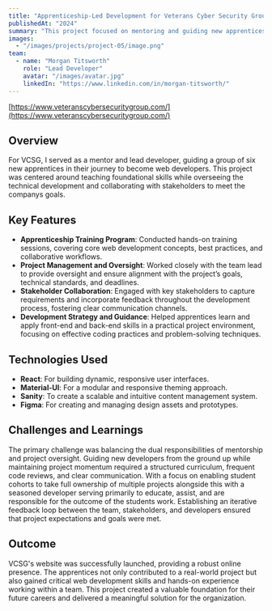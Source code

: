 ```yaml
---
title: "Apprenticeship-Led Development for Veterans Cyber Security Group"
publishedAt: "2024"
summary: "This project focused on mentoring and guiding new apprentices through the full cycle of web development for a company called Veterans Cybersecurity Group"
images:
  - "/images/projects/project-05/image.png"
team:
  - name: "Morgan Titsworth"
    role: "Lead Developer"
    avatar: "/images/avatar.jpg"
    linkedIn: "https://www.linkedin.com/in/morgan-titsworth/"
---
```


[https://www.veteranscybersecuritygroup.com/](https://www.veteranscybersecuritygroup.com/)

## Overview

For VCSG, I served as a mentor and lead developer, guiding a group of six new apprentices in their journey to become web developers. This project was centered around teaching foundational skills while overseeing the technical development and collaborating with stakeholders to meet the companys goals.

## Key Features

- **Apprenticeship Training Program**: Conducted hands-on training sessions, covering core web development concepts, best practices, and collaborative workflows.
- **Project Management and Oversight**: Worked closely with the team lead to provide oversight and ensure alignment with the project’s goals, technical standards, and deadlines.
- **Stakeholder Collaboration**: Engaged with key stakeholders to capture requirements and incorporate feedback throughout the development process, fostering clear communication channels.
- **Development Strategy and Guidance**: Helped apprentices learn and apply front-end and back-end skills in a practical project environment, focusing on effective coding practices and problem-solving techniques.

## Technologies Used

- **React**: For building dynamic, responsive user interfaces.
- **Material-UI**: For a modular and responsive theming approach.
- **Sanity**: To create a scalable and intuitive content management system.
- **Figma**: For creating and managing design assets and prototypes.

## Challenges and Learnings

The primary challenge was balancing the dual responsibilities of mentorship and project oversight. Guiding new developers from the ground up while maintaining project momentum required a structured curriculum, frequent code reviews, and clear communication. With a focus on enabling student cohorts to take full ownership of multiple projects alongside this with a seasoned developer serving primarily to educate, assist, and are responsible for the outcome of the students work. Establishing an iterative feedback loop between the team, stakeholders, and developers ensured that project expectations and goals were met.

## Outcome

VCSG's website was successfully launched, providing a robust online presence. The apprentices not only contributed to a real-world project but also gained critical web development skills and hands-on experience working within a team. This project created a valuable foundation for their future careers and delivered a meaningful solution for the organization.

